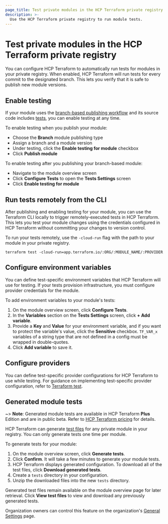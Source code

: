 ```yaml
---
page_title: Test private modules in the HCP Terraform private registry
description: >-
  Use the HCP Terraform private registry to run module tests. 
---
```


# Test private modules in the HCP Terraform private registry

You can configure HCP Terraform to automatically run tests for modules in your private registry. When enabled, HCP Terraform will run tests for every commit to the designated branch. This lets you verify that it is safe to publish new module versions.

## Enable testing

If your module uses the [branch-based publishing workflow](/terraform/cloud-docs/registry/publish-modules#branch-based-publishing) and its source code includes [tests](/terraform/language/v1.6.x/tests), you can enable testing at any time.

To enable testing when you publish your module:
- Choose the **Branch** module publishing type
- Assign a branch and a module version
- Under testing, click the **Enable testing for module** checkbox
- Click **Publish module**

To enable testing after you publishing your branch-based module:
- Navigate to the module overview screen
- Click **Configure Tests** to open the **Tests Settings** screen
- Click **Enable testing for module**

## Run tests remotely from the CLI

After publishing and enabling testing for your module, you can use the Terraform CLI locally to trigger remotely-executed tests in HCP Terraform. This lets you test your module changes using the credentials configured in HCP Terraform without committing your changes to version control. 

To run your tests remotely, use the `-cloud-run` flag with the path to your module in your private registry. 

```shell
terraform test -cloud-run=app.terraform.io/:ORG/:MODULE_NAME/:PROVIDER
```

## Configure environment variables

You can define test-specific environment variables that HCP Terraform will use for testing. If your tests provision infrastructure, you must configure provider credentials for the module.  

To add environment variables to your module's tests:

1. On the module overview screen, click **Configure Tests**. 
1. In the **Variables** section on the **Tests Settings** screen, click **+ Add variable**. 
1. Provide a **Key** and **Value** for your environment variable, and if you want to protect the variable's value, click the **Sensitive** checkbox. `TF_VAR_x` variables of a string type that are not defined in a config must be wrapped in double-quotes.
1. Click **Add variable** to save it.

## Configure providers

You can define test-specific provider configurations for HCP Terraform to use while testing. For guidance on implementing test-specific provider configuration, refer to [Terraform test](/terraform/language/tests#providers).

<!-- BEGIN: TFC:only name:generate-module-tests -->

## Generated module tests

~> **Note**: Generated module tests are available in HCP Terraform **Plus** Edition and are in public beta. Refer to [HCP Terraform pricing](https://www.hashicorp.com/products/terraform/pricing) for details.

HCP Terraform can generate [test files](/terraform/language/tests) for any private module in your registry. You can only generate tests one time per module.

To generate tests for your module:

1. On the module overview screen, click **Generate tests**.
1. Click **Confirm**. It will take a few minutes to generate your module tests.
1. HCP Terraform displays generated configuration. To download all of the test files, click **Download generated tests**.
1. Create a `tests` directory in your configuration.
1. Unzip the downloaded files into the new `tests` directory.

Generated test files remain available on the module overview page for later retrieval. Click **View test files** to view and download any previously generated tests.

Organization owners can control this feature on the organization's [General Settings](/terraform/cloud-docs/users-teams-organizations/organizations#organization-settings) page.

<!-- END: TFC:only name:generate-module-tests -->
